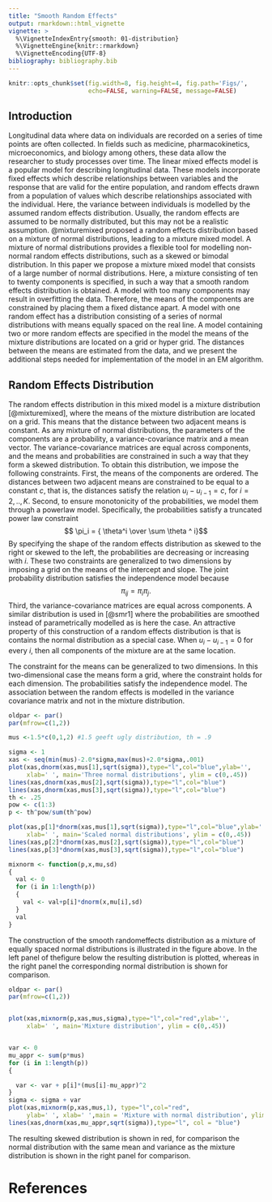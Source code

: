 ```yaml
---
title: "Smooth Random Effects"
output: rmarkdown::html_vignette
vignette: >
  %\VignetteIndexEntry{smooth: 01-distribution}
  %\VignetteEngine{knitr::rmarkdown}
  %\VignetteEncoding{UTF-8}
bibliography: bibliography.bib
---
```


```r
knitr::opts_chunk$set(fig.width=8, fig.height=4, fig.path='Figs/',
                      echo=FALSE, warning=FALSE, message=FALSE)
```
## Introduction
Longitudinal data where data on individuals are recorded on a
series of time points are often collected. In fields such as medicine,
pharmacokinetics, microeconomics, and biology among others,
these data allow the researcher to study processes over time. The
linear mixed effects model is a popular model for describing
longitudinal data. These models incorporate fixed effects which
describe relationships between variables and the response that are
valid for the entire population, and random effects drawn from a
population of values which describe relationships associated with
the individual. Here, the variance between individuals is modelled
by the assumed random effects distribution. Usually, the random
effects are assumed to be normally distributed, but this may not
be a realistic assumption. @mixturemixed proposed a
random effects distribution based on a mixture of normal
distributions, leading to a mixture mixed model. A mixture of
normal distributions provides a flexible tool for modelling
non-normal random effects distributions, such as a skewed or
bimodal distribution. In this paper we propose a mixture mixed
model that consists of a large number of normal distributions.
Here, a mixture consisting of ten to twenty components is
specified, in such a way that a smooth random effects distribution
is obtained. A model with too many components may result in
overfitting the data. Therefore, the means of the components are
constrained by placing them a fixed distance apart. A model with
one random effect has a distribution consisting of a series of
normal distributions with means equally spaced on the real line. A
model containing two or more random effects are specified in the
model the means of the mixture distributions are located on a grid
or hyper grid. The distances between the means are
estimated from the data, and we present the additional steps
needed for implementation of the model in an EM algorithm.


## Random Effects Distribution

The random effects distribution in this mixed model is a mixture distribution [@mixturemixed], where the means of the mixture distribution are located on a grid. This means that the distance between  two adjacent means is constant.
As any mixture of normal distributions, the parameters of the components are a probability, a variance-covariance matrix and a mean vector. The variance-covariance matrices are equal across components,  and the means and probabilities are constrained in such a way that they form  a skewed distribution. To obtain this distribution, we impose the following constraints. First, the means of the components are ordered. The distances between two adjacent means are constrained to be equal to a constant $c$, that is, the distances satisfy the relation $u_i - u_{i-1} = c$, for $i = 2,..,K$. 
Second, to ensure monotonicity of the probabilities, we model them through a powerlaw model. Specifically, the probabilities satisfy a truncated power law constraint
 $$ \pi_i = { \theta^i \over \sum \theta ^ i}$$ By specifying the shape of the random effects distribution as skewed to the right or skewed to the left, the probabilities are decreasing or increasing with $i$.
These two constraints are generalized to two dimensions by imposing a grid on the means of the intercept and slope. The joint probability distribution satisfies the independence model because $$\pi_{ij}= \pi_i \pi_j.$$ Third, the variance-covariance matrices are equal across components. A similar distribution is used in [@smr1] where the probabilities are smoothed instead of parametrically modelled as is here the case.
An attractive property of this construction of a random effects distribution is that is contains the normal distribution as a special case. When $u_i - u_{i-1} = 0$ for every $i$, then all components of the mixture are at the same location.

The constraint for the means can be generalized to two dimensions. In this two-dimensional case the means form a grid, where the constraint holds for each dimension. The probabilities satisfy the independence model. The association between the random effects is modelled in the variance covariance matrix and not in the mixture distribution. 



```r
oldpar <- par()
par(mfrow=c(1,2))

mus <-1.5*c(0,1,2) #1.5 geeft ugly distribution, th = .9

sigma <- 1
xas <- seq(min(mus)-2.0*sigma,max(mus)+2.0*sigma,.001)
plot(xas,dnorm(xas,mus[1],sqrt(sigma)),type="l",col="blue",ylab='',
     xlab=' ', main='Three normal distributions', ylim = c(0,.45))
lines(xas,dnorm(xas,mus[2],sqrt(sigma)),type="l",col="blue")
lines(xas,dnorm(xas,mus[3],sqrt(sigma)),type="l",col="blue")
th <- .25
pow <- c(1:3)
p <- th^pow/sum(th^pow)

plot(xas,p[1]*dnorm(xas,mus[1],sqrt(sigma)),type="l",col="blue",ylab='',
     xlab=' ', main='Scaled normal distributions', ylim = c(0,.45))
lines(xas,p[2]*dnorm(xas,mus[2],sqrt(sigma)),type="l",col="blue")
lines(xas,p[3]*dnorm(xas,mus[3],sqrt(sigma)),type="l",col="blue")
```
```r
mixnorm <- function(p,x,mu,sd)
{
  val <- 0
  for (i in 1:length(p))
  {
    val <- val+p[i]*dnorm(x,mu[i],sd)
  }
  val
}
```
The construction of the smooth randomeffects distribution as a mixture of equally spaced normal distributions is illustrated in the figure above. In the left panel of thefigure below the resulting distribution is plotted, whereas in the right panel the corresponding normal distribution is shown for comparison.
```r
oldpar <- par()
par(mfrow=c(1,2))


plot(xas,mixnorm(p,xas,mus,sigma),type="l",col="red",ylab='',
     xlab=' ', main='Mixture distribution', ylim = c(0,.45))


var <- 0
mu_appr <- sum(p*mus)
for (i in 1:length(p))
{

  var <- var + p[i]*(mus[i]-mu_appr)^2
}
sigma <- sigma + var
plot(xas,mixnorm(p,xas,mus,1), type="l",col="red",
     ylab=' ', xlab=' ',main = 'Mixture with normal distribution', ylim = c(0,.45))
lines(xas,dnorm(xas,mu_appr,sqrt(sigma)),type="l", col = "blue")

``` 
The resulting skewed distribution is shown in red, for comparison the normal distribution with the same mean and variance as the mixture distribution is shown in the right panel for comparison.

# References
